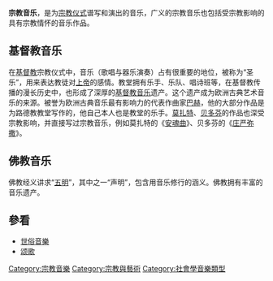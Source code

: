 '''宗教音乐'''，是为[[宗教|宗教]][[仪式|仪式]]谱写和演出的音乐，广义的宗教音乐也包括受宗教影响的具有宗教情怀的音乐作品。

==基督教音乐==
{{main|基督教音乐}}
在[[基督教|基督教]]宗教仪式中，音乐（歌唱与器乐演奏）占有很重要的地位，被称为“圣乐”，用来表达教徒对[[上帝|上帝]]的感情。教堂拥有乐手、乐队、唱诗班等，在基督教传播的漫长历史中，也形成了深厚的[[基督教音乐|基督教音乐]]遗产。这个遗产成为欧洲古典艺术音乐的来源。被誉为欧洲古典音乐最有影响力的代表作曲家[[巴赫|巴赫]]，他的大部分作品是为路德教教堂写作的，他自己本人也是教堂的乐手。[[莫扎特|莫扎特]]、[[贝多芬|贝多芬]]的作品也深受宗教影响，并直接写过宗教音乐，例如莫扎特的《[[安魂曲|安魂曲]]》、贝多芬的《[[庄严弥撒|庄严弥撒]]》。

==佛教音乐==
{{main|佛教音乐}}
佛教经义讲求“[[五明|五明]]”，其中之一“声明”，包含用音乐修行的涵义。佛教拥有丰富的音乐遗产。

== 參看 ==
* [[世俗音樂|世俗音樂]]
* [[颂歌|颂歌]]

{{Authority control}}
[[Category:宗教音樂|Category:宗教音樂]]
[[Category:宗教與藝術|Category:宗教與藝術]]
[[Category:社會學音樂類型|Category:社會學音樂類型]]